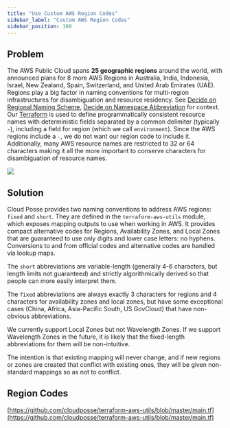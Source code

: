 ```yaml
---
title: "Use Custom AWS Region Codes"
sidebar_label: "Custom AWS Region Codes"
sidebar_position: 100
---
```


## Problem

The AWS Public Cloud spans **25 geographic regions** around the world, with announced plans for 8 more AWS Regions in Australia, India, Indonesia, Israel, New Zealand, Spain, Switzerland, and United Arab Emirates (UAE). Regions play a big factor in naming conventions for multi-region infrastructures for disambiguation and resource residency. See [Decide on Regional Naming Scheme](/layers/project/design-decisions/decide-on-regional-naming-scheme), [Decide on Namespace Abbreviation](/layers/project/design-decisions/decide-on-namespace-abbreviation) for context. Our [Terraform](/resources/legacy/fundamentals/terraform) is used to define programmatically consistent resource names with deterministic fields separated by a common delimiter (typically `-`), including a field for region (which we call `environment`). Since the AWS regions include a `-`, we do not want our region code to include it. Additionally, many AWS resource names are restricted to 32 or 64 characters making it all the more important to conserve characters for disambiguation of resource names.

<img src="/assets/refarch/cleanshot-2021-11-04-at-23.01.23@2x-20211105-040142.png" /><br/>

## Solution

Cloud Posse provides two naming conventions to address AWS regions: `fixed` and `short`. They are defined in the `terraform-aws-utils` module, which exposes mapping outputs to use when working in AWS. It provides compact alternative codes for Regions, Availability Zones, and Local Zones that are guaranteed to use only digits and lower case letters: no hyphens. Conversions to and from official codes and alternative codes are handled via lookup maps.

The `short` abbreviations are variable-length (generally 4-6 characters, but length limits not guaranteed) and strictly algorithmically derived so that people can more easily interpret them.

The `fixed` abbreviations are always exactly 3 characters for regions and 4 characters for availability zones and local zones, but have some exceptional cases (China, Africa, Asia-Pacific South, US GovCloud) that have non-obvious abbreviations.

We currently support Local Zones but not Wavelength Zones. If we support Wavelength Zones in the future, it is likely that the fixed-length abbreviations for them will be non-intuitive.

The intention is that existing mapping will never change, and if new regions or zones are created that conflict with existing ones, they will be given non-standard mappings so as not to conflict.

## Region Codes

[https://github.com/cloudposse/terraform-aws-utils/blob/master/main.tf](https://github.com/cloudposse/terraform-aws-utils/blob/master/main.tf)



